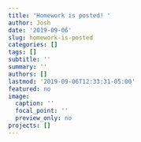 ```yaml
---
title: 'Homework is posted! '
author: Josh
date: '2019-09-06'
slug: homework-is-posted
categories: []
tags: []
subtitle: ''
summary: ''
authors: []
lastmod: '2019-09-06T12:33:31-05:00'
featured: no
image:
  caption: ''
  focal_point: ''
  preview_only: no
projects: []
---
```

